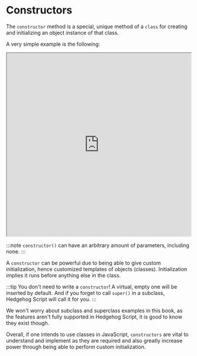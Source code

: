 

# Constructors

The `constructor` method is a special, unique method of a `class` for creating and initializing an object instance of that class.

A very simple example is the following:

<iframe
    src="https://hlab.app/s/docs/constructor_hbook"
    width="100%"
    height="500px"
></iframe>

:::note
`constructor()` can have an arbitrary amount of parameters, including none.
:::

A `constructor` can be powerful due to being able to give custom initialization, hence customized templates of objects (classes). Initialization implies it runs before anything else in the class.

:::tip
You don't need to write a `constructor`! A virtual, empty one will be inserted by default. And if you forget to call `super()` in a subclass, Hedgehog Script will call it for you. 
:::

We won't worry about subclass and superclass examples in this book, as the features aren't fully supported in Hedgehog Script, it is good to know they exist though.

Overall, if one intends to use classes in JavaScript, `constructors` are vital to understand and implement as they are required and also greatly increase power through being able to perform custom initialization.
